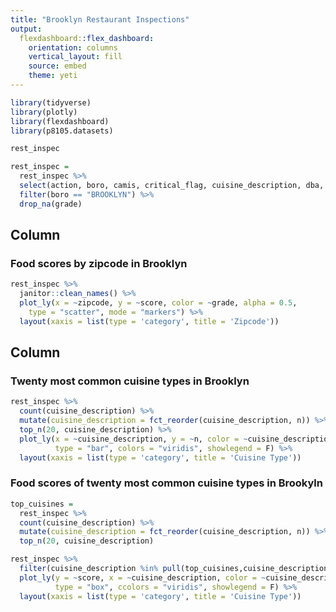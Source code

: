 ```yaml
---
title: "Brooklyn Restaurant Inspections"
output: 
  flexdashboard::flex_dashboard:
    orientation: columns
    vertical_layout: fill
    source: embed
    theme: yeti
---
```


```r
library(tidyverse)
library(plotly)
library(flexdashboard)
library(p8105.datasets)

rest_inspec

rest_inspec =
  rest_inspec %>% 
  select(action, boro, camis, critical_flag, cuisine_description, dba, score, violation_code, violation_description, zipcode, grade) %>% 
  filter(boro == "BROOKLYN") %>% 
  drop_na(grade)
```

Column {data-width=650}
-----------------------------------------------------------------------

### Food scores by zipcode in Brooklyn

```r
rest_inspec %>% 
  janitor::clean_names() %>% 
  plot_ly(x = ~zipcode, y = ~score, color = ~grade, alpha = 0.5, 
    type = "scatter", mode = "markers") %>% 
  layout(xaxis = list(type = 'category', title = 'Zipcode'))
```

Column {data-width=350}
-----------------------------------------------------------------------

### Twenty most common cuisine types in Brooklyn

```r
rest_inspec %>% 
  count(cuisine_description) %>% 
  mutate(cuisine_description = fct_reorder(cuisine_description, n)) %>% 
  top_n(20, cuisine_description) %>% 
  plot_ly(x = ~cuisine_description, y = ~n, color = ~cuisine_description,
          type = "bar", colors = "viridis", showlegend = F) %>% 
  layout(xaxis = list(type = 'category', title = 'Cuisine Type'))

```

### Food scores of twenty most common cuisine types in Brookyln

```r
top_cuisines =
  rest_inspec %>% 
  count(cuisine_description) %>% 
  mutate(cuisine_description = fct_reorder(cuisine_description, n)) %>% 
  top_n(20, cuisine_description) 

rest_inspec %>%
  filter(cuisine_description %in% pull(top_cuisines,cuisine_description)) %>% 
  plot_ly(y = ~score, x = ~cuisine_description, color = ~cuisine_description,
          type = "box", ccolors = "viridis", showlegend = F) %>% 
  layout(xaxis = list(type = 'category', title = 'Cuisine Type'))
```



